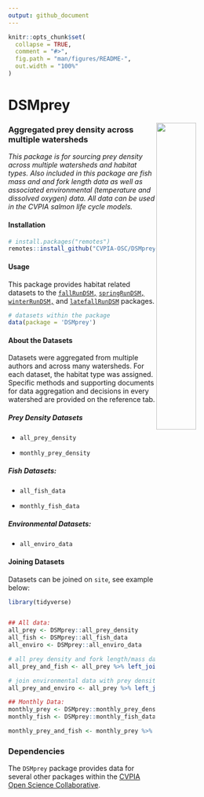```yaml
---
output: github_document
---
```


<!-- README.md is generated from README.Rmd. Please edit that file -->

```r
knitr::opts_chunk$set(
  collapse = TRUE,
  comment = "#>",
  fig.path = "man/figures/README-",
  out.width = "100%"
)
```

# DSMprey

<img src="man/figures/cvpia_logo.jpg" align="right" width="40%"/>

### Aggregated prey density across multiple watersheds

*This package is for sourcing prey density across multiple watersheds and habitat types. Also included in this package are fish mass and and fork length data as well as associated environmental (temperature and dissolved oxygen) data. All data can be used in the CVPIA salmon life cycle models.*

#### Installation

``` r
# install.packages("remotes")
remotes::install_github("CVPIA-OSC/DSMprey")
```

#### Usage

This package provides habitat related datasets to the [`fallRunDSM,`](https://github.com/CVPIA-OSC/fallRunDSM) [`springRunDSM,`](https://github.com/CVPIA-OSC/springRunDSM) [`winterRunDSM,`](https://github.com/CVPIA-OSC/winterRunDSM) and [`latefallRunDSM`](https://github.com/CVPIA-OSC/latefallRunDSM) packages.

``` r
# datasets within the package
data(package = 'DSMprey')
```

#### About the Datasets

Datasets were aggregated from multiple authors and across many watersheds. For each dataset, the habitat type was assigned. Specific methods and supporting documents for data aggregation and decisions in every watershed are provided on the reference tab.

##### Prey Density Datasets

-   `all_prey_density`

-   `monthly_prey_density`

##### Fish Datasets:

-   `all_fish_data`

-   `monthly_fish_data`

##### Environmental Datasets:

-   `all_enviro_data`

#### Joining Datasets

Datasets can be joined on `site`, see example below:

```r
library(tidyverse)


## All data: 
all_prey <- DSMprey::all_prey_density 
all_fish <- DSMprey::all_fish_data
all_enviro <- DSMprey::all_enviro_data 

# all prey density and fork length/mass data
all_prey_and_fish <- all_prey %>% left_join(all_fish) 

# join environmental data with prey density:
all_prey_and_enviro <- all_prey %>% left_join(all_enviro) 

## Monthly Data:
monthly_prey <- DSMprey::monthly_prey_density
monthly_fish <- DSMprey::monthly_fish_data

monthly_prey_and_fish <- monthly_prey %>% left_join(monthly_fish) 
```

### Dependencies

The `DSMprey` package provides data for several other packages within the [CVPIA Open Science Collaborative](https://github.com/CVPIA-OSC).
